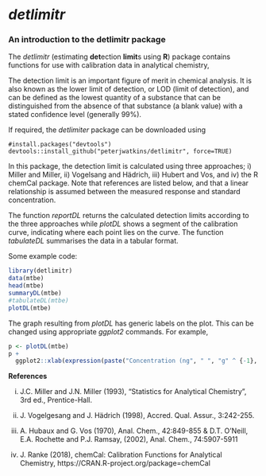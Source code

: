 *detlimitr*
==========

### An introduction to the detlimitr package

The *detlimitr* (estimating **det**ection **limit**s using **R**) package contains functions for use with calibration data in analytical chemistry,

The detection limit is an important figure of merit in chemical analysis.  It is also known as the lower limit of detection, or LOD (limit of detection), and can be defined as the lowest quantity of a substance that can be distinguished from the absence of that substance (a blank value) with a stated confidence level (generally 99%).

If required, the *detlimiter* package can be downloaded using

``` 
#install.packages("devtools") 
devtools::install_github("peterjwatkins/detlimitr", force=TRUE)

```

In this package, the detection limit is calculated using three approaches; i) Miller and Miller, ii) Vogelsang and Hädrich, iii) Hubert and Vos, and iv) the R chemCal package. Note that references are listed below, and that a linear relationship is assumed between the measured response and standard concentration.

The function *reportDL* returns the calculated detection limits according to the three approaches while *plotDL* shows a segment of the calibration curve, indicating where each point lies on the curve. The function *tabulateDL* summarises the data in a tabular format.

Some example code:

``` r
library(detlimitr)
data(mtbe)
head(mtbe)
summaryDL(mtbe)
#tabulateDL(mtbe)
plotDL(mtbe)
```

The graph resulting from *plotDL* has generic labels on the plot. This can be changed using appropriate *ggplot2* commands. For example,

``` r
p <- plotDL(mtbe)
p +
  ggplot2::xlab(expression(paste("Concentration (ng", " ", "g" ^ {-1}, ")")))
```

**References**

i) J.C. Miller and J.N. Miller (1993), "Statistics for Analytical Chemistry", 3rd ed., Prentice-Hall.

ii) J. Vogelgesang and J. Hädrich (1998), Accred. Qual. Assur., 3:242-255.

iii) A. Hubaux and G. Vos (1970), Anal. Chem., 42:849-855 & D.T. O'Neill, E.A. Rochette and P.J. Ramsay, (2002), Anal. Chem., 74:5907-5911

iv) J. Ranke (2018), chemCal: Calibration Functions for Analytical Chemistry, https://CRAN.R-project.org/package=chemCal
